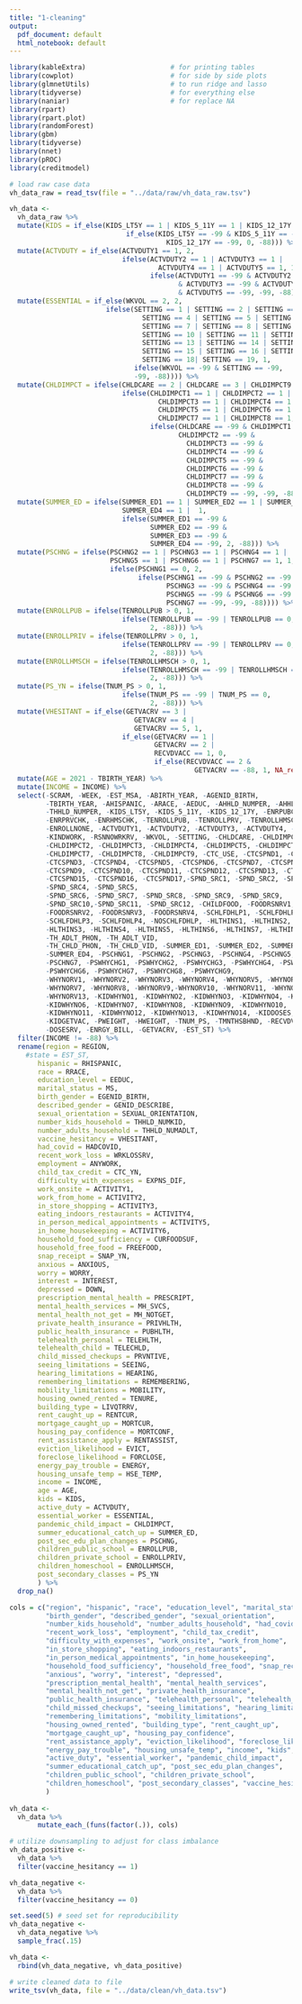 ```yaml
---
title: "1-cleaning"
output:
  pdf_document: default
  html_notebook: default
---
```


```r
library(kableExtra)                     # for printing tables
library(cowplot)                        # for side by side plots
library(glmnetUtils)                    # to run ridge and lasso
library(tidyverse)                      # for everything else
library(naniar)                         # for replace NA 
library(rpart)
library(rpart.plot)
library(randomForest)
library(gbm)
library(tidyverse)
library(nnet)
library(pROC)
library(creditmodel)
```

```r
# load raw case data
vh_data_raw = read_tsv(file = "../data/raw/vh_data_raw.tsv")
```


```r
vh_data <-
  vh_data_raw %>%
  mutate(KIDS = if_else(KIDS_LT5Y == 1 | KIDS_5_11Y == 1 | KIDS_12_17Y == 1, 1, 
                             if_else(KIDS_LT5Y == -99 & KIDS_5_11Y == -99 & 
                                       KIDS_12_17Y == -99, 0, -88))) %>%
  mutate(ACTVDUTY = if_else(ACTVDUTY1 == 1, 2, 
                            ifelse(ACTVDUTY2 == 1 | ACTVDUTY3 == 1 |
                                     ACTVDUTY4 == 1 | ACTVDUTY5 == 1, 1, 
                                   ifelse(ACTVDUTY1 == -99 & ACTVDUTY2 == -99 
                                          & ACTVDUTY3 == -99 & ACTVDUTY4 == -99 
                                          & ACTVDUTY5 == -99, -99, -88)))) %>%
  mutate(ESSENTIAL = if_else(WKVOL == 2, 2, 
                        ifelse(SETTING == 1 | SETTING == 2 | SETTING == 3| 
                                 SETTING == 4 | SETTING == 5 | SETTING == 6 |
                                 SETTING == 7 | SETTING == 8 | SETTING == 9 | 
                                 SETTING == 10 | SETTING == 11 | SETTING == 12 |
                                 SETTING == 13 | SETTING == 14 | SETTING == 15 | 
                                 SETTING == 15 | SETTING == 16 | SETTING == 17 | 
                                 SETTING == 18| SETTING == 19, 1, 
                               ifelse(WKVOL == -99 & SETTING == -99, 
                               -99, -88)))) %>%
  mutate(CHLDIMPCT = ifelse(CHLDCARE == 2 | CHLDCARE == 3 | CHLDIMPCT9 == 1, 2, 
                            ifelse(CHLDIMPCT1 == 1 | CHLDIMPCT2 == 1 | 
                                     CHLDIMPCT3 == 1 | CHLDIMPCT4 == 1 | 
                                     CHLDIMPCT5 == 1 | CHLDIMPCT6 == 1 | 
                                     CHLDIMPCT7 == 1 | CHLDIMPCT8 == 1, 1,
                                   ifelse(CHLDCARE == -99 & CHLDIMPCT1 == -99 &
                                          CHLDIMPCT2 == -99 & 
                                            CHLDIMPCT3 == -99 & 
                                            CHLDIMPCT4 == -99 & 
                                            CHLDIMPCT5 == -99 &
                                            CHLDIMPCT6 == -99 & 
                                            CHLDIMPCT7 == -99 &
                                            CHLDIMPCT8 == -99 & 
                                            CHLDIMPCT9 == -99, -99, -88)))) %>%
  mutate(SUMMER_ED = ifelse(SUMMER_ED1 == 1 | SUMMER_ED2 == 1 | SUMMER_ED3 == 1, 
                            SUMMER_ED4 == 1 |  1, 
                            ifelse(SUMMER_ED1 == -99 & 
                                   SUMMER_ED2 == -99 &
                                   SUMMER_ED3 == -99 &
                                   SUMMER_ED4 == -99, 2, -88))) %>%
  mutate(PSCHNG = ifelse(PSCHNG2 == 1 | PSCHNG3 == 1 | PSCHNG4 == 1 | 
                         PSCHNG5 == 1 | PSCHNG6 == 1 | PSCHNG7 == 1, 1, 
                         ifelse(PSCHNG1 == 0, 2, 
                                ifelse(PSCHNG1 == -99 & PSCHNG2 == -99 & 
                                       PSCHNG3 == -99 & PSCHNG4 == -99 & 
                                       PSCHNG5 == -99 & PSCHNG6 == -99 & 
                                       PSCHNG7 == -99, -99, -88)))) %>%
  mutate(ENROLLPUB = ifelse(TENROLLPUB > 0, 1, 
                            ifelse(TENROLLPUB == -99 | TENROLLPUB == 0, 
                                   2, -88))) %>%
  mutate(ENROLLPRIV = ifelse(TENROLLPRV > 0, 1, 
                            ifelse(TENROLLPRV == -99 | TENROLLPRV == 0, 
                                   2, -88))) %>%
  mutate(ENROLLHMSCH = ifelse(TENROLLHMSCH > 0, 1, 
                            ifelse(TENROLLHMSCH == -99 | TENROLLHMSCH == 0, 
                                   2, -88))) %>%
  mutate(PS_YN = ifelse(TNUM_PS > 0, 1, 
                            ifelse(TNUM_PS == -99 | TNUM_PS == 0, 
                                   2, -88))) %>%
  mutate(VHESITANT = if_else(GETVACRV == 3 | 
                               GETVACRV == 4 | 
                               GETVACRV == 5, 1, 
                            if_else(GETVACRV == 1 | 
                                    GETVACRV == 2 | 
                                    RECVDVACC == 1, 0, 
                                    if_else(RECVDVACC == 2 & 
                                              GETVACRV == -88, 1, NA_real_)))) %>%
  mutate(AGE = 2021 - TBIRTH_YEAR) %>%
  mutate(INCOME = INCOME) %>%
  select(-SCRAM, -WEEK, -EST_MSA, -ABIRTH_YEAR, -AGENID_BIRTH, 
         -TBIRTH_YEAR, -AHISPANIC, -ARACE, -AEDUC, -AHHLD_NUMPER, -AHHLD_NUMKID,
         -THHLD_NUMPER, -KIDS_LT5Y, -KIDS_5_11Y, -KIDS_12_17Y, -ENRPUBCHK, 
         -ENRPRVCHK, -ENRHMSCHK, -TENROLLPUB, -TENROLLPRV, -TENROLLHMSCH, 
         -ENROLLNONE, -ACTVDUTY1, -ACTVDUTY2, -ACTVDUTY3, -ACTVDUTY4, -ACTVDUTY5,
         -KINDWORK, -RSNNOWRKRV, -WKVOL, -SETTING, -CHLDCARE, -CHLDIMPCT1, 
         -CHLDIMPCT2, -CHLDIMPCT3, -CHLDIMPCT4, -CHLDIMPCT5, -CHLDIMPCT6, 
         -CHLDIMPCT7, -CHLDIMPCT8, -CHLDIMPCT9, -CTC_USE, -CTCSPND1, -CTCSPND2, 
         -CTCSPND3, -CTCSPND4, -CTCSPND5, -CTCSPND6, -CTCSPND7, -CTCSPND8, 
         -CTCSPND9, -CTCSPND10, -CTCSPND11, -CTCSPND12, -CTCSPND13, -CTCSPND14, 
         -CTCSPND15, -CTCSPND16, -CTCSPND17,-SPND_SRC1, -SPND_SRC2, -SPND_SRC3, 
         -SPND_SRC4, -SPND_SRC5,
         -SPND_SRC6, -SPND_SRC7, -SPND_SRC8, -SPND_SRC9, -SPND_SRC9, 
         -SPND_SRC10,-SPND_SRC11, -SPND_SRC12, -CHILDFOOD, -FOODRSNRV1, 
         -FOODRSNRV2, -FOODRSNRV3, -FOODRSNRV4, -SCHLFDHLP1, -SCHLFDHLP2,
         -SCHLFDHLP3, -SCHLFDHLP4, -NOSCHLFDHLP, -HLTHINS1, -HLTHINS2, 
         -HLTHINS3, -HLTHINS4, -HLTHINS5, -HLTHINS6, -HLTHINS7, -HLTHINS8,
         -TH_ADLT_PHON, -TH_ADLT_VID,
         -TH_CHLD_PHON, -TH_CHLD_VID, -SUMMER_ED1, -SUMMER_ED2, -SUMMER_ED3, 
         -SUMMER_ED4, -PSCHNG1, -PSCHNG2, -PSCHNG3, -PSCHNG4, -PSCHNG5, -PSCHNG6,
         -PSCHNG7, -PSWHYCHG1, -PSWHYCHG2, -PSWHYCHG3, -PSWHYCHG4, -PSWHYCHG5,
         -PSWHYCHG6, -PSWHYCHG7, -PSWHYCHG8, -PSWHYCHG9,
         -WHYNORV1, -WHYNORV2, -WHYNORV3, -WHYNORV4, -WHYNORV5, -WHYNORV6,
         -WHYNORV7, -WHYNORV8, -WHYNORV9,-WHYNORV10, -WHYNORV11, -WHYNORV12,
         -WHYNORV13, -KIDWHYNO1, -KIDWHYNO2, -KIDWHYNO3, -KIDWHYNO4, -KIDWHYNO5, 
         -KIDWHYNO6, -KIDWHYNO7, -KIDWHYNO8, -KIDWHYNO9, -KIDWHYNO10, 
         -KIDWHYNO11, -KIDWHYNO12, -KIDWHYNO13, -KIDWHYNO14, -KIDDOSES, 
         -KIDGETVAC, -PWEIGHT, -HWEIGHT, -TNUM_PS, -TMNTHSBHND, -RECVDVACC, 
         -DOSESRV, -ENRGY_BILL, -GETVACRV, -EST_ST) %>% 
  filter(INCOME != -88) %>%
  rename(region = REGION, 
    #state = EST_ST,
       hispanic = RHISPANIC, 
       race = RRACE, 
       education_level = EEDUC, 
       marital_status = MS,
       birth_gender = EGENID_BIRTH,
       described_gender = GENID_DESCRIBE,
       sexual_orientation = SEXUAL_ORIENTATION,
       number_kids_household = THHLD_NUMKID,
       number_adults_household = THHLD_NUMADLT,
       vaccine_hesitancy = VHESITANT,
       had_covid = HADCOVID,
       recent_work_loss = WRKLOSSRV,
       employment = ANYWORK, 
       child_tax_credit = CTC_YN,
       difficulty_with_expenses = EXPNS_DIF,
       work_onsite = ACTIVITY1,
       work_from_home = ACTIVITY2,
       in_store_shopping = ACTIVITY3,
       eating_indoors_restaurants = ACTIVITY4,
       in_person_medical_appointments = ACTIVITY5,
       in_home_housekeeping = ACTIVITY6,
       household_food_sufficiency = CURFOODSUF,
       household_free_food = FREEFOOD,
       snap_receipt = SNAP_YN,
       anxious = ANXIOUS,
       worry = WORRY,
       interest = INTEREST,
       depressed = DOWN,
       prescription_mental_health = PRESCRIPT,
       mental_health_services = MH_SVCS,
       mental_health_not_get = MH_NOTGET,
       private_health_insurance = PRIVHLTH,
       public_health_insurance = PUBHLTH,
       telehealth_personal = TELEHLTH,
       telehealth_child = TELECHLD,
       child_missed_checkups = PRVNTIVE,
       seeing_limitations = SEEING,
       hearing_limitations = HEARING,
       remembering_limitations = REMEMBERING,
       mobility_limitations = MOBILITY,
       housing_owned_rented = TENURE,
       building_type = LIVQTRRV,
       rent_caught_up = RENTCUR,
       mortgage_caught_up = MORTCUR,
       housing_pay_confidence = MORTCONF,
       rent_assistance_apply = RENTASSIST,
       eviction_likelihood = EVICT,
       foreclose_likelihood = FORCLOSE,
       energy_pay_trouble = ENERGY,
       housing_unsafe_temp = HSE_TEMP,
       income = INCOME,
       age = AGE,
       kids = KIDS,
       active_duty = ACTVDUTY,
       essential_worker = ESSENTIAL,
       pandemic_child_impact = CHLDIMPCT,
       summer_educational_catch_up = SUMMER_ED,
       post_sec_edu_plan_changes = PSCHNG,
       children_public_school = ENROLLPUB,
       children_private_school = ENROLLPRIV,
       children_homeschool = ENROLLHMSCH,
       post_secondary_classes = PS_YN
       ) %>%
  drop_na()

cols = c("region", "hispanic", "race", "education_level", "marital_status", 
         "birth_gender", "described_gender", "sexual_orientation", 
         "number_kids_household", "number_adults_household", "had_covid", 
         "recent_work_loss", "employment", "child_tax_credit", 
         "difficulty_with_expenses", "work_onsite", "work_from_home", 
         "in_store_shopping", "eating_indoors_restaurants", 
         "in_person_medical_appointments", "in_home_housekeeping", 
         "household_food_sufficiency", "household_free_food", "snap_receipt",
         "anxious", "worry", "interest", "depressed", 
         "prescription_mental_health", "mental_health_services", 
         "mental_health_not_get", "private_health_insurance", 
         "public_health_insurance", "telehealth_personal", "telehealth_child",
         "child_missed_checkups", "seeing_limitations", "hearing_limitations", 
         "remembering_limitations", "mobility_limitations", 
         "housing_owned_rented", "building_type", "rent_caught_up", 
         "mortgage_caught_up", "housing_pay_confidence", 
         "rent_assistance_apply", "eviction_likelihood", "foreclose_likelihood",
         "energy_pay_trouble", "housing_unsafe_temp", "income", "kids", 
         "active_duty", "essential_worker", "pandemic_child_impact", 
         "summer_educational_catch_up", "post_sec_edu_plan_changes", 
         "children_public_school", "children_private_school", 
         "children_homeschool", "post_secondary_classes", "vaccine_hesitancy"
         )
  
vh_data <-
  vh_data %>%
       mutate_each_(funs(factor(.)), cols)

# utilize downsampling to adjust for class imbalance
vh_data_positive <-
  vh_data %>%
  filter(vaccine_hesitancy == 1)

vh_data_negative <-
  vh_data %>%
  filter(vaccine_hesitancy == 0)

set.seed(5) # seed set for reproducibility
vh_data_negative <- 
  vh_data_negative %>%
  sample_frac(.15)

vh_data <- 
  rbind(vh_data_negative, vh_data_positive)

# write cleaned data to file
write_tsv(vh_data, file = "../data/clean/vh_data.tsv")
```

